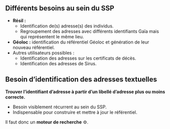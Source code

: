 ## Différents besoins au sein du SSP

- [**Résil :**]{.red2}  
    - Identification de(s) adresse(s) des individus.  
    - Regroupement des adresses avec différents identifiants Gaïa mais qui représentent le même lieu.
- **Géoloc :** identification du référentiel Géoloc et génération de leur nouveau référentiel.  
- Autres utilisateurs possibles :  
    - Identification des adresses sur les certificats de décès.  
    - Identification des adresses de Sirus.  

<!-- ## Regroupements d'adresses

Nouvel objet géographique :  [**le lieu géographique**]{.green2}.  

<br>

![](img/adresses_parcelles_bati.png){width=75% fig-align="center"}


## Le lieu géographique

[**Utilisation :**]{.blue2}  Regrouper les adresses avec différents identifiants Gaïa mais qui représentent le même lieu.

<br>

*Exemple : plusieurs adresses pour une même maison si elle a différentes entrées → même lieu géographique.* -->

## Besoin d'identification des adresses textuelles

[**Trouver l'identifiant d'adresse à partir d'un libellé d'adresse plus ou moins correcte.**]{.green2}

- Besoin visiblement récurrent au sein du SSP.  
- Indispensable pour construire et mettre à jour le référentiel.  

Il faut donc un [**moteur de recherche**]{.blue2} ⚙️.